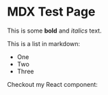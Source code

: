 # MDX Test Page

This is some **bold** and _italics_ text.

This is a list in markdown:

- One
- Two
- Three

Checkout my React component:
